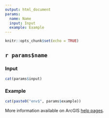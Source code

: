 ```yaml
---
output: html_document
params:
  name: Name
  input: Input
  example: Example
---
```


```r
knitr::opts_chunk$set(echo = TRUE)
```

## `r params$name`

### Input

```r
cat(params$input)
```
### Example

```r
cat(paste0("env$", params$example))
```


More information available on ArcGIS [help pages](`r paste0("https://pro.arcgis.com/search/?q=", params$name, "&collection=help&product=arcgis-pro&version=pro2.2&language=en")`).
